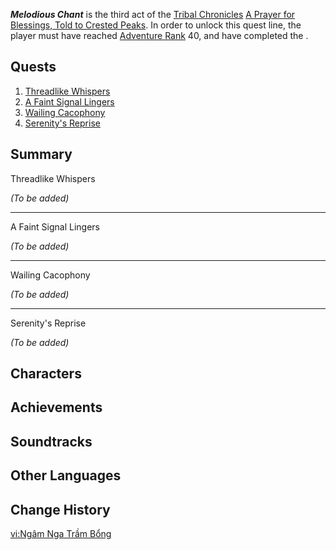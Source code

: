 {{Stub}}
{{Meta
|missing_summary = yes
}}
{{Act Infobox
|image          = Story Card A Prayer for Blessings, Told to Crested Peaks Act III.png
|type           = Story
|group          = Tribal Chronicles
|chapter        = A Prayer for Blessings, Told to Crested Peaks
|actNum         = III
|character      = Xilonen
|ARReq          = 40
|archonQuestReq = [[Chapter V]]: Act IV - [[The Rainbow Destined to Burn]]
}}
''''' Melodious Chant''''' is the third act of the [[Tribal Chronicles]] [[A Prayer for Blessings, Told to Crested Peaks]]. In order to unlock this quest line, the player must have reached [[Adventure Rank]] 40, and have completed the {{Quest|The Rainbow Destined to Burn}}.

==Quests==
# [[Threadlike Whispers]]
# [[A Faint Signal Lingers]]
# [[Wailing Cacophony]]
# [[Serenity's Reprise]]

==Summary==
;Threadlike Whispers
''(To be added)''
----

;A Faint Signal Lingers
''(To be added)''
----

;Wailing Cacophony
''(To be added)''
----

;Serenity's Reprise
''(To be added)''

==Characters==
{{Character Appearances|type=Act}}

==Achievements==
{{Achievement Topic Table|quest=Melodious Chant|requirements=1}}

==Soundtracks==
{{Soundtracks by Category Table|type=quest}}

==Other Languages==
{{Other Languages
|en       = Melodious Chant
|zhs      = 抑扬的吟咏
|zhs_rm   = 
|zht      = 抑揚的吟詠
|zht_rm   = 
|zh_tl    = 
|ja       = 抑揚の詠唱
|ja_rm    = Yokuyou no Eishou
|ja_tl    = 
|ko       = 울려 퍼지는 기도
|ko_tl    = 
|es       = Canto melodioso
|es_tl    = Melodious Chant
|fr       = Chant mélodieux
|fr_tl    = Melodious Chant
|ru       = Мелодичное пение
|ru_tl    = Melodious Chant
|th       = บทสวดอันไพเราะ
|th_rm    = 
|th_tl    = 
|vi       = Ngâm Nga Trầm Bổng
|vi_tl    = 
|de       = Melodiöser Gesang
|de_tl    = Melodious Chant
|id       = Nyanyian Merdu
|id_tl    = 
|pt       = Canto Melodioso
|pt_tl    = 
|tr       = Melodik Şarkı
|tr_tl    = 
|it       = Canto melodioso
|it_tl    = 
}}

==Change History==
{{Change History|5.1}}

[[vi:Ngâm Nga Trầm Bổng]]